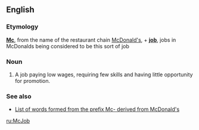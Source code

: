 ==English==
===Etymology===
'''[[Mc]]''', from the name of the restaurant chain [[w:McDonald's Corporation|McDonald's]], + '''[[job]]''', jobs in McDonalds being considered to be this sort of job

===Noun===
{{wikipedia}}
{{en-noun}}

#{{slang}} A job paying low wages, requiring few skills and having little opportunity for promotion.

===See also===
*[[w:McWords|List of words formed from the prefix Mc- derived from McDonald's]]

[[ru:McJob]]
